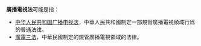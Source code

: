 '''廣播電視法'''可能是指：
*[[中华人民共和国广播电视法|中华人民共和国广播电视法]]，中華人民共和國制定一部規管廣播電視領域行爲的普通法律。
*[[廣電三法|廣電三法]]，中華民國制定的規管廣播電視領域的法律。

{{disambig|cat=五字消歧義}}